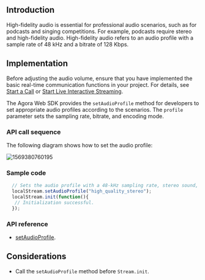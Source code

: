 <PlatformWrapper platform="web">

## Introduction 

High-fidelity audio is essential for professional audio scenarios, such as for podcasts and singing competitions. For example, podcasts require stereo and high-fidelity audio. High-fidelity audio refers to an audio profile with a sample rate of 48 kHz and a bitrate of 128 Kbps.

## Implementation

Before adjusting the audio volume, ensure that you have implemented the basic real-time communication functions in your project. For details, see [Start a Call](start_call_web) or [Start Live Interactive Streaming](../quickstart-guide/start-video-streaming).

The Agora Web SDK provides the `setAudioProfile` method for developers to set appropriate audio profiles according to the scenarios. The `profile` parameter sets the sampling rate, bitrate, and encoding mode.

### API call sequence

The following diagram shows how to set the audio profile:

![1569380760195](https://web-cdn.agora.io/docs-files/1569380760195)

### Sample code

```javascript
  // Sets the audio profile with a 48-kHz sampling rate, stereo sound, and 192-Kbps bitrate.
  localStream.setAudioProfile("high_quality_stereo");
  localStream.init(function(){
   // Initialization successful.
  });
```

### API reference

- [setAudioProfile](./API%20Reference/web/interfaces/agorartc.stream.html#setaudioprofile).

## Considerations

- Call the `setAudioProfile` method before `Stream.init`.

</PlatformWrapper>